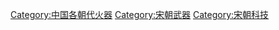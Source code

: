 [[Category:中国各朝代火器|Category:中国各朝代火器]]
[[Category:宋朝武器|Category:宋朝武器]]
[[Category:宋朝科技|Category:宋朝科技]]